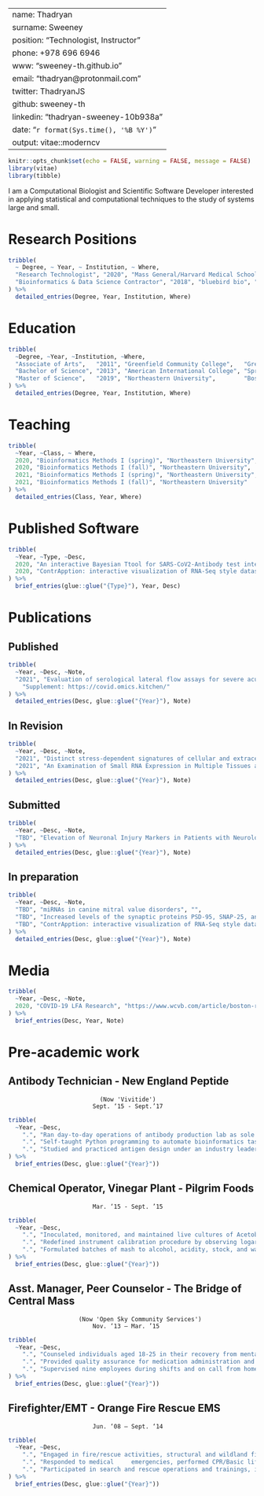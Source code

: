 
---
name: Thadryan
surname: Sweeney
position: "Technologist, Instructor"
phone: +978 696 6946
www: "sweeney-th.github.io"
email: "thadryan@protonmail.com"
twitter: ThadryanJS
github: sweeney-th
linkedin: "thadryan-sweeney-10b938a"
date: "`r format(Sys.time(), '%B %Y')`"
output: vitae::moderncv
---

```r
knitr::opts_chunk$set(echo = FALSE, warning = FALSE, message = FALSE)
library(vitae)
library(tibble)
```

I am a Computational Biologist and Scientific Software Developer interested in applying statistical and computational techniques to the study of systems large and small.

# Research Positions

```r

tribble(
  ~ Degree, ~ Year, ~ Institution, ~ Where,
  "Research Technologist", "2020", "Mass General/Harvard Medical School", "Boston, MA",
  "Bioinformatics & Data Science Contractor", "2018", "bluebird bio", "Cambridge, MA"
) %>% 
  detailed_entries(Degree, Year, Institution, Where)
```

# Education

```r

tribble(
  ~Degree, ~Year, ~Institution, ~Where,
  "Associate of Arts",   "2011", "Greenfield Community College",   "Greenfield, MA",
  "Bachelor of Science", "2013", "American International College", "Springfield, MA",
  "Master of Science",   "2019", "Northeastern University",        "Boston, MA"
) %>% 
  detailed_entries(Degree, Year, Institution, Where)
```

# Teaching

```r

tribble(
  ~Year, ~Class, ~ Where,
  2020, "Bioinformatics Methods I (spring)", "Northeastern University",
  2020, "Bioinformatics Methods I (fall)", "Northeastern University",
  2021, "Bioinformatics Methods I (spring)", "Northeastern University",
  2021, "Bioinformatics Methods I (fall)", "Northeastern University"
) %>% 
  detailed_entries(Class, Year, Where)
```

# Published Software

```r
tribble(
  ~Year, ~Type, ~Desc, 
  2020, "An interactive Bayesian Ttool for SARS-CoV2-Antibody test interpretation", "Manuscript supplement, https://covid.omics.kitchen/",
  2020, "ContrApption: interactive visualization of RNA-Seq style datasets from a single function call", "(beta) https://github.com/omics-kitchen/ContrApption",
) %>% 
  brief_entries(glue::glue("{Type}"), Year, Desc)
```

# Publications

## Published

```R

tribble(
  ~Year, ~Desc, ~Note,
  "2021", "Evaluation of serological lateral flow assays for severe acute respiratory syndrome coronavirus-2",
    "Supplement: https://covid.omics.kitchen/"
) %>%
  detailed_entries(Desc, glue::glue("{Year}"), Note)
```

## In Revision

```R

tribble(
  ~Year, ~Desc, ~Note,
  "2021", "Distinct stress-dependent signatures of cellular and extracellular tRNA-derived small RNAs (tDRs)", "https://www.biorxiv.org/content/10.1101/2021.09.03.458085v1",
  "2021", "An Examination of Small RNA Expression in Multiple Tissues and Their Detection in Biofluids", "",
) %>%
  detailed_entries(Desc, glue::glue("{Year}"), Note)
```

## Submitted

```R

tribble(
  ~Year, ~Desc, ~Note,
  "TBD", "Elevation of Neuronal Injury Markers in Patients with Neurologic Sequelae after Hospitalization for SARS-CoV-2 Infection", ""
) %>%
  detailed_entries(Desc, glue::glue("{Year}"), Note)
```

## In preparation

```R

tribble(
  ~Year, ~Desc, ~Note,
  "TBD", "miRNAs in canine mitral value disorders", "",
  "TBD", "Increased levels of the synaptic proteins PSD-95, SNAP-25, and Neurogranin in the cerebrospinal fluid of patients with Alzheimer’s Disease", "",
  "TBD", "ContrApption: interactive visualization of RNA-Seq style datasets from a single function call","",
) %>%
  detailed_entries(Desc, glue::glue("{Year}"), Note)
```

# Media

```r

tribble(
  ~Year, ~Desc, ~Note,
  2020, "COVID-19 LFA Research", "https://www.wcvb.com/article/boston-researchers-assess-performance-of-covid-19-antibody-tests/33625088"
) %>% 
  brief_entries(Desc, Year, Note)
```

# Pre-academic work
##
##
##
##
##
##
## Antibody Technician - New England Peptide

                              (Now 'Vivitide') 
                            Sept. ‘15 - Sept.’17

```R

tribble(
  ~Year, ~Desc,
    ".", "Ran day-to-day operations of antibody production lab as sole technician",
    ".", "Self-taught Python programming to automate bioinformatics tasks, saving weeks of effort and dozens of errors",
    ".", "Studied and practiced antigen design under an industry leader",
) %>%
  brief_entries(Desc, glue::glue("{Year}"))
```

##
## Chemical Operator, Vinegar Plant - Pilgrim Foods

                            Mar. ‘15 - Sept. ’15

```R

tribble(
  ~Year, ~Desc,
    ".", "Inoculated, monitored, and maintained live cultures of Acetobacter for fermentation of ethanol to acetic acid",
    ".", "Redefined instrument calibration procedure by observing logarithmic trends in data previously modeled as linear",
    ".", "Formulated batches of mash to alcohol, acidity, stock, and water specifications",
) %>%
  brief_entries(Desc, glue::glue("{Year}"))
```

##
## Asst. Manager, Peer Counselor - The Bridge of Central Mass

                        (Now 'Open Sky Community Services')
                            Nov. ‘13 – Mar. ’15

```R

tribble(
  ~Year, ~Desc,
    ".", "Counseled individuals aged 18-25 in their recovery from mental illness and trauma",
    ".", "Provided quality assurance for medication administration and financial tracking",
    ".", "Supervised nine employees during shifts and on call from home for crisis management",
) %>%
  brief_entries(Desc, glue::glue("{Year}"))
```


##
## Firefighter/EMT - Orange Fire Rescue EMS

                            Jun. ‘08 – Sept. ‘14

```R

tribble(
  ~Year, ~Desc,
    ".", "Engaged in fire/rescue activities, structural and wildland firefighting, search operations, and trauma management",
    ".", "Responded to medical     emergencies, performed CPR/Basic life support, and administered medication",
    ".", "Participated in search and rescue operations and trainings, including ice rescue training and boat operations",
) %>%
  brief_entries(Desc, glue::glue("{Year}"))
```


